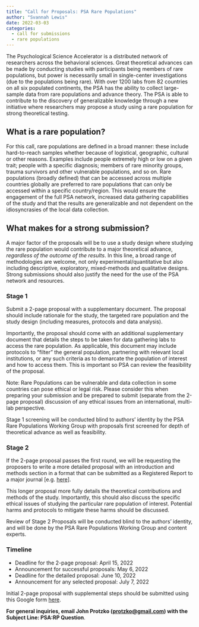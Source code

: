 ```yaml
---
title: "Call for Proposals: PSA Rare Populations"
author: "Svannah Lewis"
date: 2022-03-03
categories:
  - call for submissions
  - rare populations
---
```


The Psychological Science Accelerator is a distributed network of
researchers across the behavioral sciences. Great theoretical advances
can be made by conducting studies with participants being members of
rare populations, but power is necessarily small in single-center
investigations (due to the populations being rare). With over 1200 labs
from 82 countries on all six populated continents, the PSA has the
ability to collect large-sample data from rare populations and advance
theory. The PSA is able to contribute to the discovery of generalizable
knowledge through a new initiative where researchers may propose a study
using a rare population for strong theoretical testing.

## What is a rare population?

For this call, rare populations are defined in a broad manner: these
include hard-to-reach samples whether because of logistical, geographic,
cultural or other reasons. Examples include people extremely high or low
on a given trait; people with a specific diagnosis; members of rare
minority groups, trauma survivors and other vulnerable populations, and
so on. Rare populations (broadly defined) that can be accessed across
multiple countries globally are preferred to rare populations that can
only be accessed within a specific country/region. This would ensure the
engagement of the full PSA network, increased data gathering
capabilities of the study and that the results are generalizable and not
dependent on the idiosyncrasies of the local data collection.

## What makes for a strong submission?

A major factor of the proposals will be to use a study design where
studying the rare population would contribute to a major theoretical
advance, *regardless of the outcome of the results*. In this line, a
broad range of methodologies are welcome, not only
experimental/quantitative but also including descriptive, exploratory,
mixed-methods and qualitative designs. Strong submissions should also
justify the need for the use of the PSA network and resources.

### Stage 1

Submit a 2-page proposal with a supplementary document. The proposal
should include rationale for the study, the targeted rare population and
the study design (including measures, protocols and data analysis).

Importantly, the proposal should come with an additional supplementary
document that details the steps to be taken for data gathering labs to
access the rare population. As applicable, this document may include
protocols to "filter" the general population, partnering with relevant
local institutions, or any such criteria as to demarcate the population
of interest and how to access them. This is important so PSA can review
the feasibility of the proposal.

Note: Rare Populations can be vulnerable and data collection in some
countries can pose ethical or legal risk. Please consider this when
preparing your submission and be prepared to submit (separate from the
2-page proposal) discussion of any ethical issues from an international,
multi-lab perspective.

Stage 1 screening will be conducted blind to authors' identity by the
PSA Rare Populations Working Group with proposals first screened for
depth of theoretical advance as well as feasibility.

### Stage 2

If the 2-page proposal passes the first round, we will be requesting the
proposers to write a more detailed proposal with an introduction and
methods section in a format that can be submitted as a Registered Report
to a major journal \[e.g.
[here](https://media.nature.com/original/nature-cms/uploads/ckeditor/attachments/4825/RegisteredReportsGuidelines_NatureHumanBehaviour.pdf)\].

This longer proposal more fully details the theoretical contributions
and methods of the study. Importantly, this should also discuss the
specific ethical issues of studying the particular rare population of
interest. Potential harms and protocols to mitigate these harms should
be discussed.

Review of Stage 2 Proposals will be conducted blind to the authors'
identity, and will be done by the PSA Rare Populations Working Group and
content experts.

### Timeline

- Deadline for the 2-page proposal: April 15, 2022
- Announcement for successful proposals: May 6, 2022
- Deadline for the detailed proposal: June 10, 2022
- Announcement for any selected proposal: July 7, 2022

Initial 2-page proposal with supplemental steps should be submitted
using this Google form [here](https://forms.gle/KDfTuaXtnrzzDzgW7).


**For general inquiries, email John Protzko (<protzko@gmail.com>) with
the Subject Line: PSA:RP Question**.


